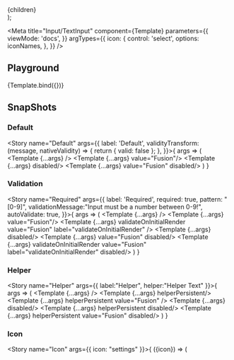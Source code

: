 

  <div style={{display: 'flex', flexFlow: column ? 'column': 'row', gap: 10}}>
    {children}
  </div>
); 

<Meta
  title="Input/TextInput"
  component={Template}
  parameters={{
    viewMode: 'docs',
  }}
  argTypes={{
    icon: {
      control: 'select',
      options: iconNames,
    },
  }}
/>

<Description markdown={readme} title="Input/TextInput/readme" />

## Playground

<Canvas>
  <Story name="Playground" parameters={{chromatic: { disableSnapshot: true }}} args={{label:'Playground'}} >
    {Template.bind({})}
  </Story>
</Canvas>

<ArgsTable story="Playground" />

## SnapShots

### Default

<Story name="Default" args={{
    label: 'Default',
    validityTransform: (message, nativeValidity) => {
      return { valid: false };
    },
}}>{
  args => (
    <Container column>
      <Container>
        <Template {...args} />
        <Template {...args} value="Fusion"/>
      </Container>
      <Container>
        <Template {...args} disabled/>
        <Template {...args} value="Fusion" disabled/>
      </Container>
    </Container>
  )
}</Story>

### Validation

<Story name="Required" args={{
    label: 'Required', 
    required: true,
    pattern: "[0-9]",
    validationMessage:"Input must be a number between 0-9!",
    autoValidate: true,
  }}>{
  args => (
    <Container column>
      <Container>
        <Template {...args} />
        <Template {...args} value="Fusion"/>
        <Template {...args} validateOnInitialRender value="Fusion" label="validateOnInitialRender" />
      </Container>
      <Container>
        <Template {...args} disabled/>
        <Template {...args} value="Fusion" disabled/>
        <Template {...args} validateOnInitialRender value="Fusion" label="validateOnInitialRender" disabled/>
      </Container>
    </Container>
  )
}</Story>

### Helper

<Story name="Helper" args={{
  label:"Helper", 
  helper:"Helper Text" 
}}>{
  args => (
    <Container column>
      <Container>
        <Template {...args} />
        <Template {...args} helperPersistent/>
        <Template {...args} helperPersistent value="Fusion" />
      </Container>
      <Container>
        <Template {...args} disabled/>
        <Template {...args} helperPersistent disabled/>
        <Template {...args} helperPersistent value="Fusion" disabled/>
      </Container>
    </Container>
  )
}</Story>

### Icon

<Story name="Icon" args={{
  icon: "settings"
}}>{
  ({icon}) => (
    <Container column>
      <Container>
        <Template label="icon" icon={icon} />
        <Template label="icon" iconTrailing={icon}/>
      </Container>
      <Container>
        <Template label="icon trailing" icon={icon} disabled />
        <Template label="icon trailing" iconTrailing={icon} disabled/>
      </Container>
    </Container>
  )
}</Story>

### counter
<Story name="Counter" args={{
    label:"Character counter", 
    maxlength:10,
    charCounter: true,
    helper:"Helper Text", 
    helperPersistent: true, 
}}>{
  args => (
    <Container column>
      <Container>
        <Template {...args} />
        <Template {...args} value="Fusion"/>
      </Container>
      <Container>
        <Template {...args} disabled/>
        <Template {...args} value="Fusion" disabled/>
      </Container>
    </Container>
  )
}</Story>
